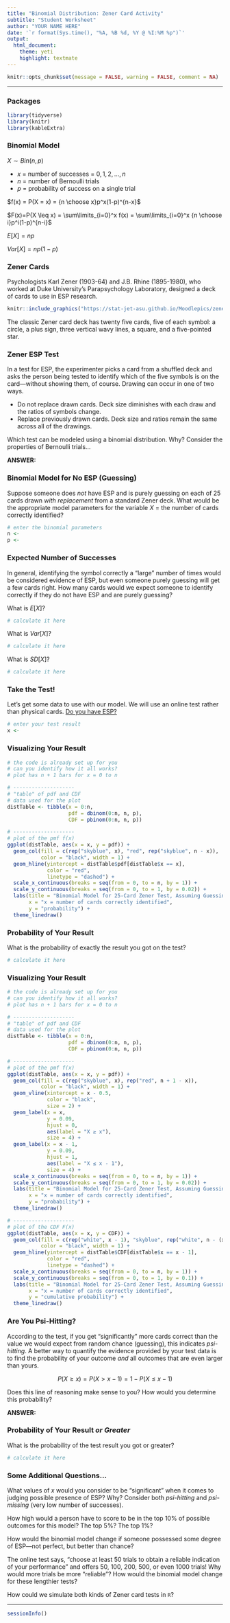 ```yaml
---
title: "Binomial Distribution: Zener Card Activity"
subtitle: "Student Worksheet"
author: "YOUR NAME HERE"
date: '`r format(Sys.time(), "%A, %B %d, %Y @ %I:%M %p")`'
output: 
  html_document: 
    theme: yeti
    highlight: textmate
---
```


```r
knitr::opts_chunk$set(message = FALSE, warning = FALSE, comment = NA)
```
***

### Packages

```r
library(tidyverse)
library(knitr)
library(kableExtra)
```


### Binomial Model

$X \sim Bin(n,p)$

* $x$ = number of successes = ${0, 1, 2, ..., n}$
* $n$ = number of Bernoulli trials
* $p$ = probability of success on a single trial

$f(x) = P(X = x) = {n \choose x}p^x(1-p)^{n-x}$

$F(x)=P(X \leq x) = \sum\limits_{i=0}^x f(x) = \sum\limits_{i=0}^x {n \choose i}p^i(1-p)^{n-i}$

$E[X] = np$

$Var[X] = np(1-p)$


### Zener Cards

Psychologists Karl Zener (1903-64) and J.B. Rhine (1895-1980), who worked at Duke University's Parapsychology Laboratory, designed a deck of cards to use in ESP research.

```r
knitr::include_graphics("https://stat-jet-asu.github.io/Moodlepics/zenercards.jpg")
```

The classic Zener card deck has twenty five cards, five of each symbol: a circle, a plus sign, three vertical wavy lines, a square, and a five-pointed star. 


### Zener ESP Test

In a test for ESP, the experimenter picks a card from a shuffled deck and asks the person being tested to identify which of the five symbols is on the card---without showing them, of course. Drawing can occur in one of two ways.

* Do not replace drawn cards. Deck size diminishes with each draw and the ratios of symbols change.
* Replace previously drawn cards. Deck size and ratios remain the same across all of the drawings. 

Which test can be modeled using a binomial distribution. Why? Consider the properties of Bernoulli trials...

**ANSWER:** 


### Binomial Model for No ESP (Guessing)

Suppose someone does *not* have ESP and is purely guessing on each of 25 cards drawn *with replacement* from a standard Zener deck. What would be the appropriate model parameters for the variable $X$ = the number of cards correctly identified?

```r
# enter the binomial parameters
n <- 
p <- 
```


### Expected Number of Successes

In general, identifying the symbol correctly a "large" number of times would be considered evidence of ESP, but even someone purely guessing will get a few cards right. How many cards would we expect someone to identify correctly if they do not have ESP and are purely guessing? 

What is $E[X]$?

```r
# calculate it here
```

What is $Var[X]$?

```r
# calculate it here
```

What is $SD[X]$?

```r
# calculate it here
```


### Take the Test!

Let's get some data to use with our model. We will use an online test rather than physical cards. [Do you have ESP?](https://psychicscience.org/esp3) 

```r
# enter your test result
x <- 
```


### Visualizing Your Result

```r
# the code is already set up for you
# can you identify how it all works?
# plot has n + 1 bars for x = 0 to n

# --------------------
# "table" of pdf and CDF
# data used for the plot
distTable <- tibble(x = 0:n, 
                    pdf = dbinom(0:n, n, p), 
                    CDF = pbinom(0:n, n, p))

# --------------------
# plot of the pmf f(x)
ggplot(distTable, aes(x = x, y = pdf)) +
  geom_col(fill = c(rep("skyblue", x), "red", rep("skyblue", n - x)), 
           color = "black", width = 1) +
  geom_hline(yintercept = distTable$pdf[distTable$x == x], 
             color = "red", 
             linetype = "dashed") +
  scale_x_continuous(breaks = seq(from = 0, to = n, by = 1)) +
  scale_y_continuous(breaks = seq(from = 0, to = 1, by = 0.02)) +
  labs(title = "Binomial Model for 25-Card Zener Test, Assuming Guessing",
       x = "x = number of cards correctly identified",
       y = "probability") +
  theme_linedraw()
```


### Probability of Your Result

What is the probability of exactly the result you got on the test?

```r
# calculate it here
```


### Visualizing Your Result

```r
# the code is already set up for you
# can you identify how it all works?
# plot has n + 1 bars for x = 0 to n

# --------------------
# "table" of pdf and CDF
# data used for the plot
distTable <- tibble(x = 0:n, 
                    pdf = dbinom(0:n, n, p), 
                    CDF = pbinom(0:n, n, p))

# --------------------
# plot of the pmf f(x)
ggplot(distTable, aes(x = x, y = pdf)) +
  geom_col(fill = c(rep("skyblue", x), rep("red", n + 1 - x)), 
           color = "black", width = 1) +
  geom_vline(xintercept = x - 0.5,
             color = "black",
             size = 2) +
  geom_label(x = x, 
             y = 0.09,
             hjust = 0,
             aes(label = "X ≥ x"),
             size = 4) +
  geom_label(x = x - 1, 
             y = 0.09, 
             hjust = 1,
             aes(label = "X ≤ x - 1"),
             size = 4) +
  scale_x_continuous(breaks = seq(from = 0, to = n, by = 1)) +
  scale_y_continuous(breaks = seq(from = 0, to = 1, by = 0.02)) +
  labs(title = "Binomial Model for 25-Card Zener Test, Assuming Guessing",
       x = "x = number of cards correctly identified",
       y = "probability") +
  theme_linedraw()

# --------------------
# plot of the CDF F(x)
ggplot(distTable, aes(x = x, y = CDF)) +
  geom_col(fill = c(rep("white", x - 1), "skyblue", rep("white", n - (x - 1))), 
           color = "black", width = 1) +
  geom_hline(yintercept = distTable$CDF[distTable$x == x - 1], 
             color = "red", 
             linetype = "dashed") +
  scale_x_continuous(breaks = seq(from = 0, to = n, by = 1)) +
  scale_y_continuous(breaks = seq(from = 0, to = 1, by = 0.1)) +
  labs(title = "Binomial Model for 25-Card Zener Test, Assuming Guessing",
       x = "x = number of cards correctly identified",
       y = "cumulative probability") +
  theme_linedraw()
```


### Are You Psi-Hitting?

According to the test, if you get "significantly" more cards correct than the value we would expect from random chance (guessing), this indicates *psi-hitting*. A better way to quantify the evidence provided by your test data is to find the probability of your outcome *and* all outcomes that are even larger than yours.

$$P(X \geq x) = P(X > x - 1) = 1 - P(X \leq x - 1)$$

Does this line of reasoning make sense to you? How would you determine this probability? 

**ANSWER:**


### Probability of Your Result *or Greater*

What is the probability of the test result you got or greater?

```r
# calculate it here
```


### Some Additional Questions...

What values of $x$ would you consider to be "significant" when it comes to judging possible presence of ESP? Why? Consider both *psi-hitting* and *psi-missing* (very low number of successes).

How high would a person have to score to be in the top 10% of possible outcomes for this model? The top 5%? The top 1%?

How would the binomial model change if someone possessed some degree of ESP---not perfect, but better than chance?

The online test says, "choose at least 50 trials to obtain a reliable indication of your performance" and offers 50, 100, 200, 500, or even 1000 trials! Why would more trials be more "reliable"? How would the binomial model change for these lengthier tests?

How could we simulate both kinds of Zener card tests in `R`?


***
```r
sessionInfo()
```
